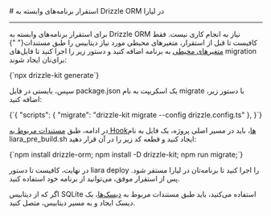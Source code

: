 

<Layout>
<Head>
<title>مستندات استقرار برنامه‌های Drizzle در NodeJS - لیارا</title>
</Head>
# استقرار برنامه‌های وابسته به Drizzle ORM در لیارا
<hr className="mb-2" />


برای استقرار برنامه‌های وابسته به Drizzle ORM نیاز به انجام کاری نیست. فقط
کافیست تا قبل از استقرار، متغیرهای محیطی مورد نیاز دیتابیس را طبق مستندات{" "}
<a href="/paas/details/envs" className="text-[#2196f3] ">متغیرهای محیطی</a> به برنامه
اضافه کنید و دستور زیر را اجرا کنید تا فایل‌های migration برای‌تان ایجاد
شوند:


<div className='h-2' />
<div dir="ltr">
<Highlight className="bash">{`npx drizzle-kit generate`}</Highlight>
</div>
<div className='h-2' />
    
سپس، بایستی در فایل <Important>package.json</Important> یک اسکریپت
به نام <Important>migrate</Important> با دستور زیر، اضافه کنید:
    
<div className='h-2' />
<div dir="ltr">
<Highlight className="json">
      {`{
    "scripts": {
        "migrate": "drizzle-kit migrate --config drizzle.config.ts"
  },
}`}
    </Highlight></div>
<div className='h-2' />


در ادامه، طبق <a href="/paas/nodejs/how-tos/use-hooks" className="text-[#2196f3] ">مستندات مربوط به Hookها</a>، باید در مسیر اصلی پروژه، یک فایل به
نام <Important>liara_pre_build.sh</Important> ایجاد کنید و قطعه کد
زیر را در آن قرار دهید:

<div className='h-2' />
<div dir="ltr">
<Highlight className="bash">
      {`npm install drizzle-orm;
npm install -D drizzle-kit;
npm run migrate;`}
</Highlight>
</div>
<div className='h-2' />

در نهایت، کافیست تا دستور <Important>liara deploy</Important> را
اجرا کنید تا برنامه‌تان در لیارا مستقر شود. پس از استقرار موفق، می‌توانید
از برنامه خود استفاده کنید.

<div className='h-2' />

<Alert variant="info">
      اگر که از دیتابیس SQLite استفاده می‌کنید،
      باید طبق مستندات مربوط به <a href="/paas/disks/create" className="text-[#2196f3] ">دیسک‌ها</a>، یک دیسک ایجاد و
      به مسیر دیتابیس، متصل کنید.
</Alert>

</Layout>